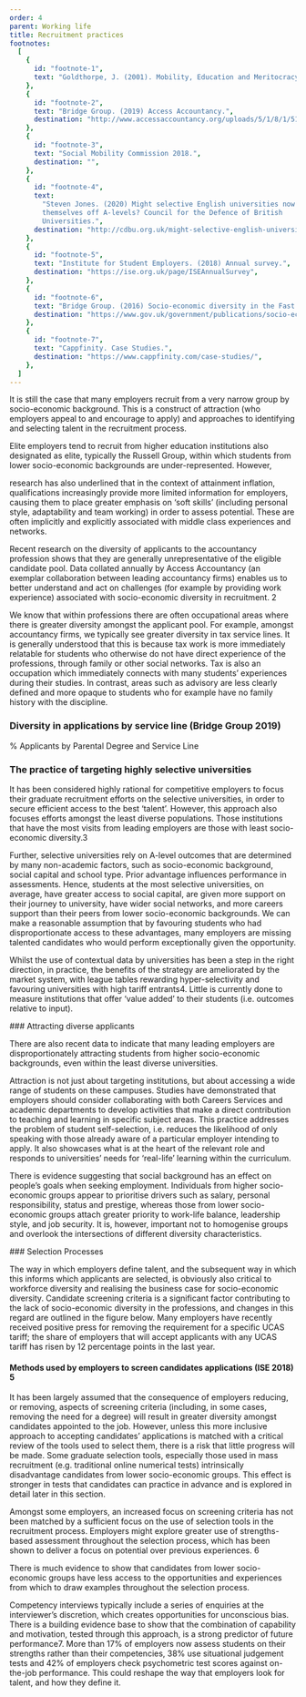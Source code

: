 ```yaml
---
order: 4
parent: Working life
title: Recruitment practices
footnotes:
  [
    {
      id: "footnote-1",
      text: "Goldthorpe, J. (2001). Mobility, Education and Meritocracy",
    },
    {
      id: "footnote-2",
      text: "Bridge Group. (2019) Access Accountancy.",
      destination: "http://www.accessaccountancy.org/uploads/5/1/8/1/51819363/access_accountancy_2017-18_report_-_publish_final.pdf",
    },
    {
      id: "footnote-3",
      text: "Social Mobility Commission 2018.",
      destination: "",
    },
    {
      id: "footnote-4",
      text:
        "Steven Jones. (2020) Might selective English universities now wean
        themselves off A-levels? Council for the Defence of British
        Universities.",
      destination: "http://cdbu.org.uk/might-selective-english-universities-now-wean-themselves-off-a-levels/",
    },
    {
      id: "footnote-5",
      text: "Institute for Student Employers. (2018) Annual survey.",
      destination: "https://ise.org.uk/page/ISEAnnualSurvey",
    },
    {
      id: "footnote-6",
      text: "Bridge Group. (2016) Socio-economic diversity in the Fast Stream",
      destination: "https://www.gov.uk/government/publications/socio-economic-diversity-in-the-fast-stream-the-bridge-report",
    },
    {
      id: "footnote-7",
      text: "Cappfinity. Case Studies.",
      destination: "https://www.cappfinity.com/case-studies/",
    },
  ]
---
```



<div>
  It is still the case that many employers recruit from a very narrow group by
  socio-economic background. This is a construct of attraction (who employers
  appeal to and encourage to apply) and approaches to identifying and selecting
  talent in the recruitment process.

Elite employers tend to recruit from higher education institutions also
designated as elite, typically the Russell Group, within which students from
lower socio-economic backgrounds are under-represented. However,

<Link to="/life-stage-research/higher-education/extra-curricular-activities-and-work-experience">
  research
</Link>
has also underlined that in the context of attainment inflation, qualifications increasingly
provide more limited information for employers, causing them to place greater emphasis
on ‘soft skills’ (including personal style, adaptability and team working) in order
to assess potential. These are often implicitly and explicitly associated with middle
class experiences and networks.

</div>

<ResearchImage imageName="recruitment-practices-1.jpg" />

Recent research on the diversity of applicants to the accountancy profession
shows that they are generally unrepresentative of the eligible candidate pool.
Data collated annually by Access Accountancy (an exemplar collaboration between
leading accountancy firms) enables us to better understand and act on challenges
(for example by providing work experience) associated with socio-economic
diversity in recruitment. <FootnoteLink
  linkId="footnote-2">2</FootnoteLink>

We know that within professions there are often occupational areas where there
is greater diversity amongst the applicant pool. For example, amongst
accountancy firms, we typically see greater diversity in tax service lines. It
is generally understood that this is because tax work is more immediately
relatable for students who otherwise do not have direct experience of the
professions, through family or other social networks. Tax is also an occupation
which immediately connects with many students’ experiences during their studies.
In contrast, areas such as advisory are less clearly defined and more opaque to
students who for example have no family history with the discipline.

<ResearchImage imageName="recruitment-practices-2.jpg" />
<div>

### Diversity in applications by service line (Bridge Group 2019)

% Applicants by Parental Degree and Service Line

  <RecruitmentPracticesDiversitySVG/>
</div>
<div>

### The practice of targeting highly selective universities

It has been considered highly rational for competitive employers to focus their
graduate recruitment efforts on the selective universities, in order to secure
efficient access to the best ‘talent’. However, this approach also focuses
efforts amongst the least diverse populations. Those institutions that have the
most visits from leading employers are those with least socio-economic
diversity.<FootnoteLink
  linkId="footnote-3">3</FootnoteLink>

Further, selective universities rely on A-level outcomes that are determined by
many non-academic factors, such as socio-economic background, social capital and
school type. Prior advantage influences performance in assessments. Hence,
students at the most selective universities, on average, have greater access to
social capital, are given more support on their journey to university, have
wider social networks, and more careers support than their peers from lower
socio-economic backgrounds. We can make a reasonable assumption that by
favouring students who had disproportionate access to these advantages, many
employers are missing talented candidates who would perform exceptionally given
the opportunity.

</div>

<div>

Whilst the use of contextual data by universities has been a step in the right
direction, in practice, the benefits of the strategy are ameliorated by the
market system, with league tables rewarding hyper-selectivity and favouring
universities with high tariff
entrants<FootnoteLink linkId="footnote-4">4</FootnoteLink>. Little is currently
done to measure institutions that offer ‘value added’ to their students (i.e.
outcomes relative to input).

</div>
<div>
### Attracting diverse applicants

There are also recent data to indicate that many leading employers are
disproportionately attracting students from higher socio-economic backgrounds,
even within the least diverse universities.

Attraction is not just about targeting institutions, but about accessing a wide
range of students on these campuses. Studies have demonstrated that employers
should consider collaborating with both Careers Services and academic
departments to develop activities that make a direct contribution to teaching
and learning in specific subject areas. This practice addresses the problem of
student self-selection, i.e. reduces the likelihood of only speaking with those
already aware of a particular employer intending to apply. It also showcases
what is at the heart of the relevant role and responds to universities’ needs
for ‘real-life’ learning within the curriculum.

There is evidence suggesting that social background has an effect on people’s
goals when seeking employment. Individuals from higher socio-economic groups
appear to prioritise drivers such as salary, personal responsibility, status and
prestige, whereas those from lower socio-economic groups attach greater priority
to work-life balance, leadership style, and job security. It is, however,
important not to homogenise groups and overlook the intersections of different
diversity characteristics.

</div>
<div>
### Selection Processes

The way in which employers define talent, and the subsequent way in which this
informs which applicants are selected, is obviously also critical to workforce
diversity and realising the business case for socio-economic diversity.
Candidate screening criteria is a significant factor contributing to the lack of
socio-economic diversity in the professions, and changes in this regard are
outlined in the figure below. Many employers have recently received positive
press for removing the requirement for a specific UCAS tariff; the share of
employers that will accept applicants with any UCAS tariff has risen by 12
percentage points in the last year.

</div>

<div>

#### Methods used by employers to screen candidates applications (ISE 2018) <FootnoteLink linkId="footnote-5">5</FootnoteLink>

  <RecruitmentPracticesMethodsSVG />
</div>

It has been largely assumed that the consequence of employers reducing, or
removing, aspects of screening criteria (including, in some cases, removing the
need for a degree) will result in greater diversity amongst candidates appointed
to the job. However, unless this more inclusive approach to accepting
candidates’ applications is matched with a critical review of the tools used to
select them, there is a risk that little progress will be made. Some graduate
selection tools, especially those used in mass recruitment (e.g. traditional
online numerical tests) intrinsically disadvantage candidates from lower
socio-economic groups. This effect is stronger in tests that candidates can
practice in advance and is explored in detail later in this section.

<ResearchImage imageName="recruitment-practices-3.jpg" />

<div>
  Amongst some employers, an increased focus on screening criteria has not been
  matched by a sufficient focus on the use of selection tools in the recruitment
  process. Employers might explore greater use of strengths-based assessment
  throughout the selection process, which has been shown to deliver a focus on
  potential over previous experiences. <FootnoteLink linkId="footnote-6">6</FootnoteLink>

There is much evidence to show that candidates from lower socio-economic groups
have less access to the opportunities and experiences from which to draw
examples throughout the selection process.

</div>

Competency interviews typically include a series of enquiries at the
interviewer’s discretion, which creates opportunities for unconscious bias.
There is a building evidence base to show that the combination of capability and
motivation, tested through this approach, is a strong predictor of future
performance<FootnoteLink linkId="footnote-7">7</FootnoteLink>. More than 17% of
employers now assess students on their strengths rather than their competencies,
38% use situational judgement tests and 42% of employers check psychometric test
scores against on-the-job performance. This could reshape the way that employers
look for talent, and how they define it.
